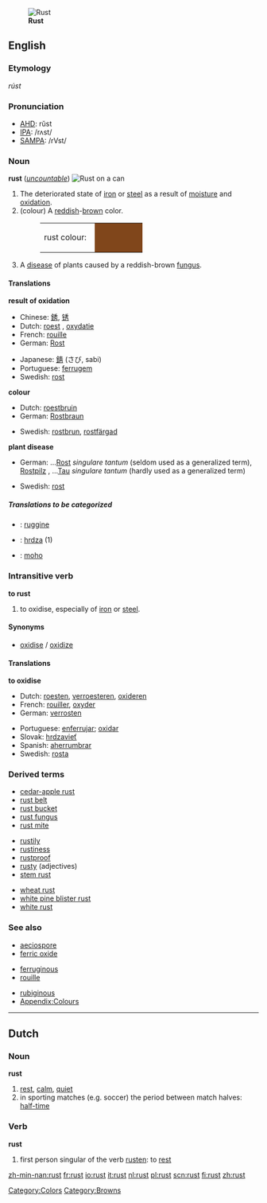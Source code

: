 {{wikipedia}}
[[Image:2006-01-14 Rust and dirt.jpg|thumb|right|'''Rust''']]
==English==

===Etymology===
{{OE.}} ''rúst''

===Pronunciation===
*[[w:AHD|AHD]]: rŭst
*[[w:IPA|IPA]]: /rʌst/
*[[w:SAMPA|SAMPA]]: /rVst/

===Noun===
'''rust''' (''[[uncountable]]'')
[[Image:Rost Dose.jpg|thumb|right|'''Rust''' on a can]]
#The deteriorated state of [[iron]] or [[steel]] as a result of [[moisture]] and [[oxidation]].
#(colour) A [[reddish]]-[[brown]] color.
#:<table><tr><td>rust colour: &nbsp;</td><td bgcolor="#80461B" width="80">&nbsp; </td></tr></table>
#A [[disease]] of plants caused by a reddish-brown [[fungus]].

====Translations====
'''result of oxidation'''
{{top}}
*Chinese: [[銹]], [[锈]]
*Dutch: [[roest]] {{m}}, [[oxydatie]] {{f}}
*French: [[rouille]] {{f}}
*German: [[Rost]] {{m}}
{{mid}}
*Japanese: [[錆]] (さび, sabi)
*Portuguese: [[ferrugem]]
*Swedish: [[rost]]
{{bottom}}

'''colour'''
{{top}}
*Dutch: [[roestbruin]] {{n}}
*German: [[Rostbraun]] {{n}} 
{{mid}}
*Swedish: [[rostbrun]], [[rostfärgad]]
{{bottom}}

'''plant disease'''
{{top}}
*German: &hellip;[[Rost]] {{m}} ''singulare tantum'' (seldom used as a generalized term), [[ Rostpilz]] {{m}}, &hellip;[[Tau]] {{m}} ''singulare tantum'' (hardly used as a generalized term)
{{mid}}
*Swedish: [[rost]]
{{bottom}}

=====Translations to be categorized=====
{{checktrans}}
<!--Remove this section once all of the translations below have been moved into the tables above.-->
*{{ttbc|Italian}}: [[ruggine]] {{f}}
*{{ttbc|Slovak}}: [[hrdza]] {{f}} (1)
*{{ttbc|Spanish}}: [[moho]] {{m}}

===Intransitive verb===
'''to rust'''

# to oxidise, especially of [[iron]] or [[steel]].

====Synonyms====
*[[oxidise]] / [[oxidize]]

====Translations====
'''to oxidise'''
{{top}}
*Dutch: [[roesten]], [[verroesteren]], [[oxideren]]
*French: [[rouiller]], [[oxyder]]
*German: [[verrosten]]
{{mid}}
*Portuguese: [[enferrujar]]; [[oxidar]]
*Slovak: [[hrdzavieť]]
*Spanish: [[aherrumbrar]]
*Swedish: [[rosta]]
{{bottom}}

===Derived terms===
{{top3}}
*[[cedar-apple rust]]
*[[rust belt]]
*[[rust bucket]]
*[[rust fungus]]
*[[rust mite]]
{{mid3}}
*[[rustily]]
*[[rustiness]]
*[[rustproof]]
*[[rusty]] (adjectives)
*[[stem rust]]
{{mid3}}
*[[wheat rust]]
*[[white pine blister rust]]
*[[white rust]]
{{bottom}}

===See also===
{{top3}}
*[[aeciospore]]
*[[ferric oxide]]
{{mid3}}
*[[ferruginous]]
*[[rouille]]
{{mid3}}
*[[rubiginous]]
*[[Wiktionary_Appendix:Colours|Appendix:Colours]]
{{bottom}}

[[Category:Colors]]
[[Category:Browns]]

----
==Dutch==
===Noun===
'''rust'''

#[[rest]], [[calm]], [[quiet]]
#in sporting matches (e.g. soccer) the period between match halves: [[half-time]]

===Verb===
'''rust'''

#first person singular of the verb [[rusten]]: to [[rest]]

[[zh-min-nan:rust]]
[[fr:rust]]
[[io:rust]]
[[it:rust]]
[[nl:rust]]
[[pl:rust]]
[[scn:rust]]
[[fi:rust]]
[[zh:rust]]